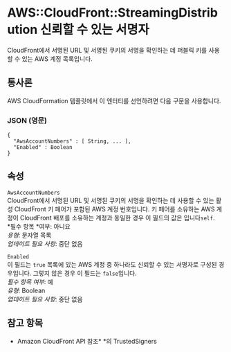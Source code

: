 # AWS::CloudFront::StreamingDistribution 신뢰할 수 있는 서명자

CloudFront에서 서명된 URL 및 서명된 쿠키의 서명을 확인하는 데 퍼블릭 키를 사용할 수 있는 AWS 계정 목록입니다.

## 통사론

AWS CloudFormation 템플릿에서 이 엔터티를 선언하려면 다음 구문을 사용합니다.

### JSON (영문)

```
{
  "AwsAccountNumbers" : [ String, ... ],
  "Enabled" : Boolean
}
```

## 속성

`AwsAccountNumbers`  
CloudFront에서 서명된 URL 및 서명된 쿠키의 서명을 확인하는 데 사용할 수 있는 활성 CloudFront 키 페어가 포함된 AWS 계정 번호입니다. 키 페어를 소유하는 AWS 계정이 CloudFront 배포를 소유하는 계정과 동일한 경우 이 필드의 값은 입니다`self`.  
*필수 항목 *여부: 아니요  
_유형_: 문자열 목록  
_업데이트 필요 사항_: 중단 없음

`Enabled`  
이 필드는 `true` 목록에 있는 AWS 계정 중 하나라도 신뢰할 수 있는 서명자로 구성된 경우입니다. 그렇지 않은 경우 이 필드는 `false`입니다.  
_필수 항목 여부_: 예  
_유형_: Boolean  
_업데이트 필요 사항_: 중단 없음

## 참고 항목

- Amazon CloudFront API 참조\* \*의 TrustedSigners
